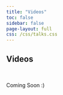 ```yaml
---
title: "Videos"
toc: false
sidebar: false
page-layout: full
css: /css/talks.css
---
```


:::{.column-body-outset}

# Videos
<p>&nbsp;</p>

Coming Soon :)

:::

